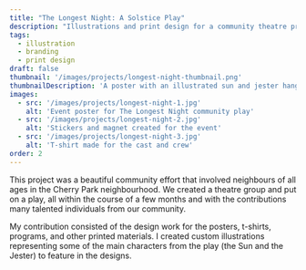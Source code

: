 ```yaml
---
title: "The Longest Night: A Solstice Play"
description: "Illustrations and print design for a community theatre production"
tags:
  - illustration
  - branding
  - print design
draft: false
thumbnail: '/images/projects/longest-night-thumbnail.png'
thumbnailDescription: 'A poster with an illustrated sun and jester hanging on a white brick wall'
images: 
  - src: '/images/projects/longest-night-1.jpg'
    alt: 'Event poster for The Longest Night community play'
  - src: '/images/projects/longest-night-2.jpg'
    alt: 'Stickers and magnet created for the event'
  - src: '/images/projects/longest-night-3.jpg'
    alt: 'T-shirt made for the cast and crew'
order: 2
---
```


This project was a beautiful community effort that involved neighbours of all ages in the Cherry Park neighbourhood. We created a theatre group and put on a play, all within the course of a few months and with the contributions many talented individuals from our community. 

My contribution consisted of the design work for the posters, t-shirts, programs, and other printed materials. I created custom illustrations representing some of the main characters from the play (the Sun and the Jester) to feature in the designs. 